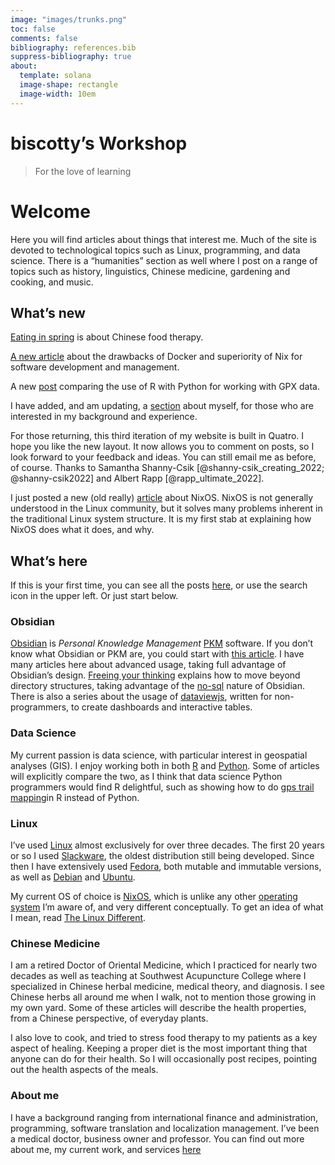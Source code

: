 ```yaml
---
image: "images/trunks.png"
toc: false
comments: false
bibliography: references.bib
suppress-bibliography: true
about:
  template: solana
  image-shape: rectangle
  image-width: 10em
---
```


# biscotty's Workshop

> For the love of learning

# Welcome

Here you will find articles about things that interest me. Much of the site is devoted to technological topics such as Linux, programming, and data science. There is a "humanities" section as well where I post on a range of topics such as history, linguistics, Chinese medicine, gardening and cooking, and music.

## What's new

[Eating in spring](posts/chinese-medicine/eating-in-spring/index.qmd) is about Chinese food therapy.

[A new article](posts/linux/nix-docker-fhs/index.qmd) about the drawbacks of Docker and superiority of Nix for software development and management.

A new [post](posts/data-science/r-gpx-mapping/trail-mapping-with-r/index.qmd) comparing the use of R with Python for working with GPX data.

I have added, and am updating, a [section](cv/brian-carey.qmd) about myself, for those who are interested in my background and experience.

For those returning, this third iteration of my website is built in Quatro. I hope you like the new layout. It now allows you to comment on posts, so I look forward to your feedback and ideas. You can still email me as before, of course. Thanks to Samantha Shanny-Csik [@shanny-csik_creating_2022; @shanny-csik2022] and Albert Rapp [@rapp_ultimate_2022].

I just posted a new (old really) [article](posts/linux/nixos-linux-different/index.qmd) about NixOS. NixOS is not generally understood in the Linux community, but it solves many problems inherent in the traditional Linux system structure. It is my first stab at explaining how NixOS does what it does, and why.

## What's here

If this is your first time, you can see all the posts [here](posts/posts.qmd), or use the search icon in the upper left. Or just start below.

::: panel-tabset

### Obsidian

[Obsidian](https://obsidian.md) is *Personal Knowledge Management* [PKM](https://en.wikipedia.org/wiki/Personal_knowledge_management) software. If you don't know what Obsidian or PKM are, you could start with [this article](posts/obsidian/optimal-notes-with-obsidian/index.qmd). I have many articles here about advanced usage, taking full advantage of Obsidian's design. [Freeing your thinking](posts/obsidian/freeing-your-thinking.qmd) explains how to move beyond directory structures, taking advantage of the [no-sql](posts/obsidian/obsidian-no-sql-database/index.qmd) nature of Obsidian. There is also a series about the usage of [dataviewjs](posts/obsidian/dataview.qmd), written for non-programmers, to create dashboards and interactive tables.

### Data Science

My current passion is data science, with particular interest in geospatial analyses (GIS). I enjoy working both in both [R](https://www.r-project.org/) and [Python](https://www.python.org/). Some of articles will explicitly compare the two, as I think that data science Python programmers would find R delightful, such as showing how to do [gps trail mapping](posts/data-science/r-gpx-mapping/trail-mapping-with-r/index.qmd)in R instead of Python.

### Linux

I've used [Linux](https://www.linux.org/) almost exclusively for over three decades. The first 20 years or so I used [Slackware](http://www.slackware.com/), the oldest distribution still being developed. Since then I have extensively used [Fedora](https://fedoraproject.org/), both mutable and immutable versions, as well as [Debian](https://www.debian.org/) and [Ubuntu](https://ubuntu.com/). 

My current OS of choice is [NixOS](https://nixos.org/), which is unlike any other [operating system](https://en.wikipedia.org/wiki/Operating_system) I'm aware of, and very different conceptually. To get an idea of what I mean, read [The Linux Different](posts/linux/nixos-linux-different/).


### Chinese Medicine

I am a retired Doctor of Oriental Medicine, which I practiced for nearly two decades as well as teaching at Southwest Acupuncture College where I specialized in Chinese herbal medicine, medical theory, and diagnosis. I see Chinese herbs all around me when I walk, not to mention those growing in my own yard. Some of these articles will describe the health properties, from a Chinese perspective, of everyday plants.

I also love to cook, and tried to stress food therapy to my patients as a key aspect of healing. Keeping a proper diet is the most important thing that anyone can do for their health. So I will occasionally post recipes, pointing out the health aspects of the meals.

### About me

I have a background ranging from international finance and administration, programming, software translation and localization management. I've been a medical doctor, business owner and professor. You can find out more about me, my current work, and services [here](about.qmd)

:::

